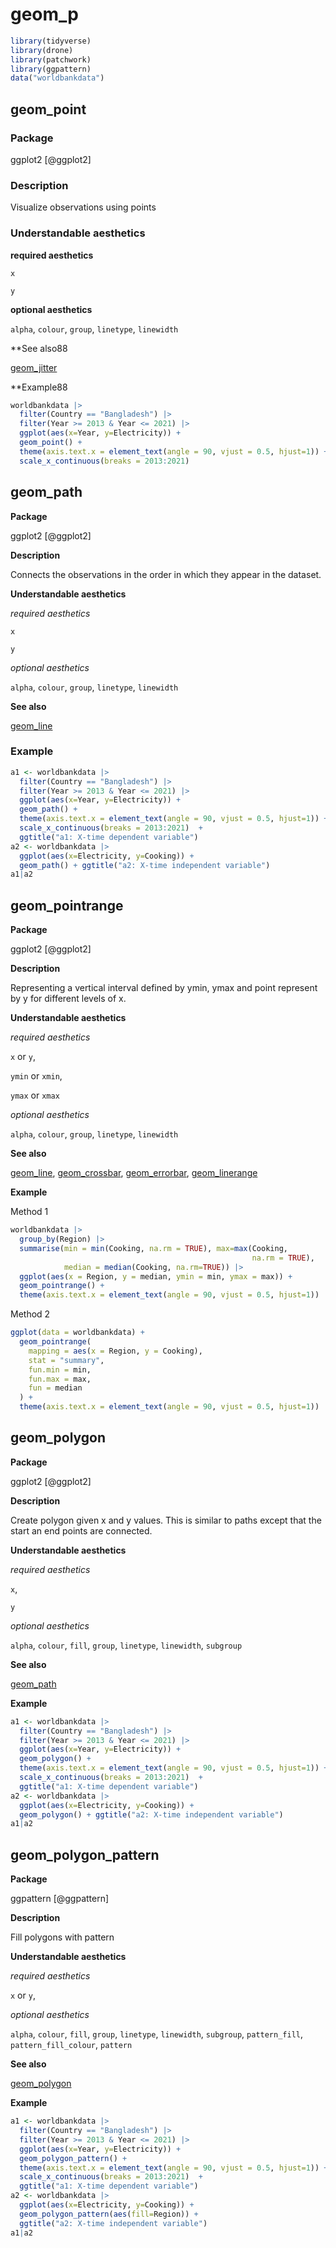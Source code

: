 # geom_p  {#sec-p}

```r
library(tidyverse)
library(drone)
library(patchwork)
library(ggpattern)
data("worldbankdata")
```

## geom_point

### Package

ggplot2 [@ggplot2]

### Description

Visualize observations using points


### Understandable aesthetics

**required aesthetics**
  
`x`

`y`

**optional aesthetics**
  
  `alpha`, `colour`, `group`, `linetype`, `linewidth`



**See also88

[geom_jitter](#jitter)
  
**Example88

```r
worldbankdata |>
  filter(Country == "Bangladesh") |> 
  filter(Year >= 2013 & Year <= 2021) |>
  ggplot(aes(x=Year, y=Electricity)) + 
  geom_point() +
  theme(axis.text.x = element_text(angle = 90, vjust = 0.5, hjust=1)) + 
  scale_x_continuous(breaks = 2013:2021)  

```


## geom_path

**Package**

ggplot2 [@ggplot2]

**Description**

Connects the observations in the order in which they appear in the dataset.

**Understandable aesthetics**

*required aesthetics*
  
`x`

`y`

*optional aesthetics*
  
  `alpha`, `colour`, `group`, `linetype`, `linewidth`


**See also**

[geom_line](#line)
  
### Example

```r
a1 <- worldbankdata |>
  filter(Country == "Bangladesh") |> 
  filter(Year >= 2013 & Year <= 2021) |>
  ggplot(aes(x=Year, y=Electricity)) + 
  geom_path() +
  theme(axis.text.x = element_text(angle = 90, vjust = 0.5, hjust=1)) + 
  scale_x_continuous(breaks = 2013:2021)  + 
  ggtitle("a1: X-time dependent variable")
a2 <- worldbankdata |>
  ggplot(aes(x=Electricity, y=Cooking)) + 
  geom_path() + ggtitle("a2: X-time independent variable")
a1|a2
```


## geom_pointrange

**Package**

ggplot2 [@ggplot2]

**Description**

Representing a vertical interval defined by ymin, ymax and point represent by y for different levels of x.

**Understandable aesthetics**

*required aesthetics*
  
`x` or `y`,

`ymin` or `xmin`,

`ymax` or `xmax`

*optional aesthetics*
  
  `alpha`, `colour`, `group`, `linetype`, `linewidth`

**See also**

[geom_line](#line), [geom_crossbar](#crossbar), [geom_errorbar](#errorbar), [geom_linerange](#linerange)

**Example**

Method 1
  
```r
worldbankdata |>
  group_by(Region) |>
  summarise(min = min(Cooking, na.rm = TRUE), max=max(Cooking, 
                                                      na.rm = TRUE),
            median = median(Cooking, na.rm=TRUE)) |>
  ggplot(aes(x = Region, y = median, ymin = min, ymax = max)) +
  geom_pointrange() + 
  theme(axis.text.x = element_text(angle = 90, vjust = 0.5, hjust=1))
```

Method 2

```r
ggplot(data = worldbankdata) +
  geom_pointrange(
    mapping = aes(x = Region, y = Cooking),
    stat = "summary",
    fun.min = min,
    fun.max = max,
    fun = median
  ) + 
  theme(axis.text.x = element_text(angle = 90, vjust = 0.5, hjust=1))

```

## geom_polygon

**Package**

ggplot2 [@ggplot2]

**Description**

Create polygon given x and y values. This is similar to paths except that the start an end points are connected.

**Understandable aesthetics**

*required aesthetics*
  
`x`,

`y`

*optional aesthetics*
  
 `alpha`, `colour`, `fill`, `group`, `linetype`, `linewidth`, `subgroup`

**See also**

[geom_path](#path)

**Example**

```r
a1 <- worldbankdata |>
  filter(Country == "Bangladesh") |> 
  filter(Year >= 2013 & Year <= 2021) |>
  ggplot(aes(x=Year, y=Electricity)) + 
  geom_polygon() +
  theme(axis.text.x = element_text(angle = 90, vjust = 0.5, hjust=1)) + 
  scale_x_continuous(breaks = 2013:2021)  + 
  ggtitle("a1: X-time dependent variable")
a2 <- worldbankdata |>
  ggplot(aes(x=Electricity, y=Cooking)) + 
  geom_polygon() + ggtitle("a2: X-time independent variable")
a1|a2
```

## geom_polygon_pattern

**Package**

ggpattern [@ggpattern]

**Description**

Fill polygons with pattern

**Understandable aesthetics**

*required aesthetics*
  
`x` or `y`,


*optional aesthetics*
  
  `alpha`, `colour`, `fill`, `group`, `linetype`, `linewidth`, `subgroup`, `pattern_fill`, `pattern_fill_colour`, `pattern`


**See also**

[geom_polygon](#polygon)

**Example**

```r
a1 <- worldbankdata |>
  filter(Country == "Bangladesh") |> 
  filter(Year >= 2013 & Year <= 2021) |>
  ggplot(aes(x=Year, y=Electricity)) + 
  geom_polygon_pattern() +
  theme(axis.text.x = element_text(angle = 90, vjust = 0.5, hjust=1)) + 
  scale_x_continuous(breaks = 2013:2021)  + 
  ggtitle("a1: X-time dependent variable")
a2 <- worldbankdata |>
  ggplot(aes(x=Electricity, y=Cooking)) + 
  geom_polygon_pattern(aes(fill=Region)) + 
  ggtitle("a2: X-time independent variable")
a1|a2
```


